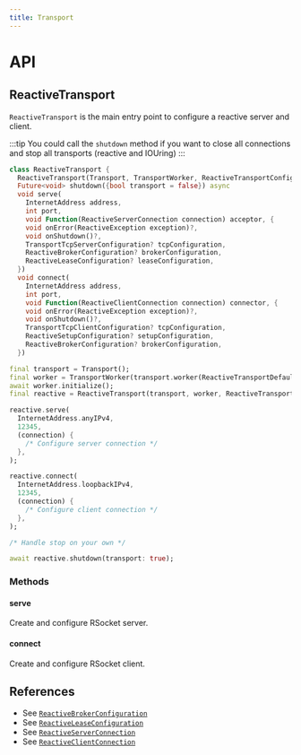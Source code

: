 ```yaml
---
title: Transport
---
```


# API

## ReactiveTransport

`ReactiveTransport` is the main entry point to configure a reactive server and client.

:::tip
You could call the `shutdown` method if you want to close all connections and stop all transports (reactive and IOUring)
:::

```dart title="Declaration"
class ReactiveTransport {
  ReactiveTransport(Transport, TransportWorker, ReactiveTransportConfiguration)
  Future<void> shutdown({bool transport = false}) async
  void serve(
    InternetAddress address,
    int port,
    void Function(ReactiveServerConnection connection) acceptor, {
    void onError(ReactiveException exception)?,
    void onShutdown()?,
    TransportTcpServerConfiguration? tcpConfiguration,
    ReactiveBrokerConfiguration? brokerConfiguration,
    ReactiveLeaseConfiguration? leaseConfiguration,
  })
  void connect(
    InternetAddress address,
    int port,
    void Function(ReactiveClientConnection connection) connector, {
    void onError(ReactiveException exception)?,
    void onShutdown()?,
    TransportTcpClientConfiguration? tcpConfiguration,
    ReactiveSetupConfiguration? setupConfiguration,
    ReactiveBrokerConfiguration? brokerConfiguration,
  })
```

```dart title="Example"
final transport = Transport();
final worker = TransportWorker(transport.worker(ReactiveTransportDefaults.transport().workerConfiguration));
await worker.initialize();
final reactive = ReactiveTransport(transport, worker, ReactiveTransportDefaults.transport());

reactive.serve(
  InternetAddress.anyIPv4,
  12345,
  (connection) {
    /* Configure server connection */
  },
);

reactive.connect(
  InternetAddress.loopbackIPv4,
  12345,
  (connection) {
    /* Configure client connection */
  },
);

/* Handle stop on your own */

await reactive.shutdown(transport: true);
```

### Methods

#### serve

Create and configure RSocket server.

#### connect

Create and configure RSocket client.

## References

* See [`ReactiveBrokerConfiguration`](configuration#ReactiveBrokerConfiguration)
* See [`ReactiveLeaseConfiguration`](configuration#ReactiveLeaseConfiguration)
* See [`ReactiveServerConnection`](server#ReactiveServerConnection)
* See [`ReactiveClientConnection`](client#ReactiveClientConnection)